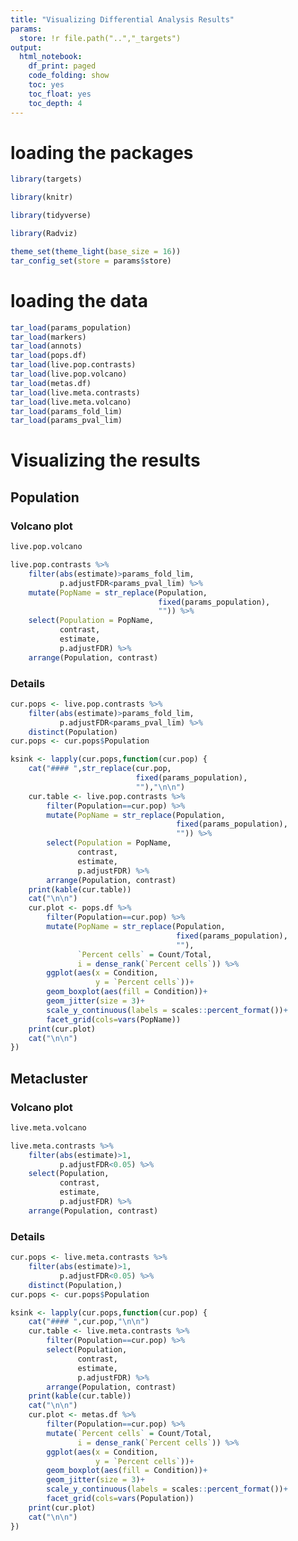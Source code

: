 ```yaml
---
title: "Visualizing Differential Analysis Results"
params:
  store: !r file.path("..","_targets")
output:
  html_notebook:
    df_print: paged
    code_folding: show
    toc: yes
    toc_float: yes
    toc_depth: 4
---
```


# loading the packages

```r
library(targets)

library(knitr)

library(tidyverse)

library(Radviz)

theme_set(theme_light(base_size = 16))
tar_config_set(store = params$store)
```

# loading the data

```r
tar_load(params_population)
tar_load(markers)
tar_load(annots)
tar_load(pops.df)
tar_load(live.pop.contrasts)
tar_load(live.pop.volcano)
tar_load(metas.df)
tar_load(live.meta.contrasts)
tar_load(live.meta.volcano)
tar_load(params_fold_lim)
tar_load(params_pval_lim)
```

# Visualizing the results

## Population

### Volcano plot

```r
live.pop.volcano
```

```r
live.pop.contrasts %>% 
    filter(abs(estimate)>params_fold_lim,
           p.adjustFDR<params_pval_lim) %>% 
    mutate(PopName = str_replace(Population,
                                 fixed(params_population),
                                 "")) %>% 
    select(Population = PopName,
           contrast,
           estimate,
           p.adjustFDR) %>% 
    arrange(Population, contrast)
```

### Details {.tabset}

```r
cur.pops <- live.pop.contrasts %>% 
    filter(abs(estimate)>params_fold_lim,
           p.adjustFDR<params_pval_lim) %>% 
    distinct(Population)
cur.pops <- cur.pops$Population

ksink <- lapply(cur.pops,function(cur.pop) {
    cat("#### ",str_replace(cur.pop,
                            fixed(params_population),
                            ""),"\n\n")
    cur.table <- live.pop.contrasts %>% 
        filter(Population==cur.pop) %>% 
        mutate(PopName = str_replace(Population,
                                     fixed(params_population),
                                     "")) %>% 
        select(Population = PopName,
               contrast,
               estimate,
               p.adjustFDR) %>% 
        arrange(Population, contrast)
    print(kable(cur.table))
    cat("\n\n")
    cur.plot <- pops.df %>% 
        filter(Population==cur.pop) %>% 
        mutate(PopName = str_replace(Population,
                                     fixed(params_population),
                                     ""),
               `Percent cells` = Count/Total,
               i = dense_rank(`Percent cells`)) %>% 
        ggplot(aes(x = Condition,
                   y = `Percent cells`))+
        geom_boxplot(aes(fill = Condition))+
        geom_jitter(size = 3)+
        scale_y_continuous(labels = scales::percent_format())+
        facet_grid(cols=vars(PopName))
    print(cur.plot)
    cat("\n\n")
})
```

## Metacluster

### Volcano plot

```r
live.meta.volcano
```

```r
live.meta.contrasts %>% 
    filter(abs(estimate)>1,
           p.adjustFDR<0.05) %>% 
    select(Population,
           contrast,
           estimate,
           p.adjustFDR) %>% 
    arrange(Population, contrast)
```

### Details {.tabset}

```r
cur.pops <- live.meta.contrasts %>% 
    filter(abs(estimate)>1,
           p.adjustFDR<0.05) %>% 
    distinct(Population,)
cur.pops <- cur.pops$Population

ksink <- lapply(cur.pops,function(cur.pop) {
    cat("#### ",cur.pop,"\n\n")
    cur.table <- live.meta.contrasts %>% 
        filter(Population==cur.pop) %>% 
        select(Population,
               contrast,
               estimate,
               p.adjustFDR) %>% 
        arrange(Population, contrast)
    print(kable(cur.table))
    cat("\n\n")
    cur.plot <- metas.df %>% 
        filter(Population==cur.pop) %>% 
        mutate(`Percent cells` = Count/Total,
               i = dense_rank(`Percent cells`)) %>% 
        ggplot(aes(x = Condition,
                   y = `Percent cells`))+
        geom_boxplot(aes(fill = Condition))+
        geom_jitter(size = 3)+
        scale_y_continuous(labels = scales::percent_format())+
        facet_grid(cols=vars(Population))
    print(cur.plot)
    cat("\n\n")
})
```

